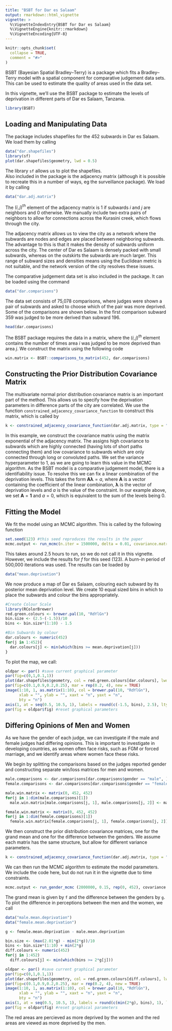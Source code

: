 ```yaml
---
title: "BSBT for Dar es Salaam"
output: rmarkdown::html_vignette
vignette: >
  %\VignetteIndexEntry{BSBT for Dar es Salaam}
  %\VignetteEngine{knitr::rmarkdown}
  %\VignetteEncoding{UTF-8}
---
```


```r
knitr::opts_chunk$set(
  collapse = TRUE,
  comment = "#>"
)
```

BSBT (Bayesian Spatial Bradley--Terry) is a package which fits a Bradley--Terry model with a spatial component for comparative judgement data sets. This can be used to estimate the quality of areas used in the data set.

In this vignette, we'll use the BSBT package to estimate the levels of deprivation in different parts of Dar es Salaam, Tanzania.

```r
library(BSBT)
```

## Loading and Manipulating Data
The package includes shapefiles for the 452 subwards in Dar es Salaam. We load them by calling 
```r
data("dar.shapefiles")
library(sf)
plot(dar.shapefiles$geometry, lwd = 0.5)
```
The library `sf` allows us to plot the shapefiles.  
Also included in the package is the adjacency matrix (although it is possible to recreate this in a number of ways, eg the surveillance package). We load it by calling 
```r
data("dar.adj.matrix")
```
The $(i,j)^{th}$ element of the adjacency matrix is 1 if subwards $i$ and $j$ are neighbors and 0 otherwise. We manually include two extra pairs of neighbors to allow for connections across the Kurasini creek, which flows through the city. 
 
The adjacency matrix allows us to view the city as a network where the subwards are nodes and edges are placed between neighboring subwards. The advantage to this is that it makes the density of subwards uniform across the city. The center of Dar es Salaam is densely packed with small subwards, whereas on the outskirts the subwards are much larger. This range of subward sizes and densities means using the Euclidean metric is not suitable, and the network version of the city resolves these issues. 

The comparative judgement data set is also included in the package. It can be loaded using the command
```r
data("dar.comparisons")
```
The data set consists of 75,078 comparisons, where judges were shown a pair of subwards and asked to choose which of the pair was more deprived. Some of the comparisons are shown below. In the first comparison subward 359 was judged to be more derived than subward 196.
```r
head(dar.comparisons)
```
The BSBT package requires the data in a matrix, where the $(i, j)^{th}$ element contains the number of times area $i$ was judged to be more deprived than area $j$. We construct the matrix using the following code
```r
win.matrix <- BSBT::comparisons_to_matrix(452, dar.comparisons)
```

## Constructing the Prior Distribution Covariance Matrix
The multivariate normal prior distribution covariance matrix is an important part of the method. This allows us to specify how the deprivation parameters in difference parts of the city are correlated. We use the function `constrained_adjacency_covariance_function` to construct this matrix, which is called by
```r
k <- constrained_adjacency_covariance_function(dar.adj.matrix, type = "matrix", hyperparameters = c(1), linear.combination = rep(1, 452), linear.constraint = 0)
```
In this example, we construct the covariance matrix using the matrix exponential of the adjacency matrix. The assigns high covariance to subwards which are highly connected (having lots of short paths connecting them) and low covariance to subwards which are only connected through long or convoluted paths. We set the variance hyperparameter to 1, as we are going to learn this value in the MCMC algorithm. As the BSBT model is a comparative judgement model, there is a identifiability issue. To resolve this we can fix a linear combination of the deprivation levels. This takes the form $\boldsymbol{A\lambda} = a$, where $\boldsymbol{A}$ is a vector containing the coefficient of the linear combination, $\boldsymbol{\lambda}$ is the vector of deprivation levels and $a$ is the value of the constraint. In our example above, we set $\boldsymbol{A} = \boldsymbol{1}$ and $a = 0$, which is equivalent to the sum of the levels being 0. 


## Fitting the Model
We fit the model using an MCMC algorithm. This is called by the following function
```r
set.seed(123) #this seed reproduces the results in the paper
mcmc.output <- run_mcmc(n.iter = 1500000, delta = 0.01, covariance.matrix = k, win.matrix, f.initial = rep(0, 452), alpha = TRUE)
```
This takes around 2.5 hours to run, so we do not call it in this vignette. However, we include the results for $f$ for this seed (123). A burn-in period of 500,000 iterations was used. The results can be loaded by 
```r
data("mean.deprivation")
```

We now produce a map of Dar es Salaam, colouring each subward by its posterior mean deprivation level. We create 10 equal sized bins in which to place the subwards and colour the bins appropriately. 
```r

#Create Colour Scale
library(RColorBrewer)
red.green.colours <- brewer.pal(10, "RdYlGn")
bin.size <- (2.5-(-1.5))/10
bins <- bin.size*(1:10) - 1.5

#Bin Subwards by colour
dar.colours <- numeric(452)
for(j in 1:452){
  dar.colours[j] <- min(which(bins >= mean.deprivation[j]))
}
```

To plot the map, we call:
```r
oldpar <- par() #save current graphical parameter
par(fig=c(0,1,0.1,1))
plot(dar.shapefiles$geometry, col = red.green.colours[dar.colours], lwd = 0.25)
par(fig=c(0.1,0.9,0.2,0.25), mar = rep(0.2, 4), new = TRUE)
image(1:10, 1, as.matrix(1:10), col = brewer.pal(10, "RdYlGn"),
      xlab = "", ylab = "", xaxt = "n", yaxt = "n",
      bty = "n")
axis(1, at = seq(0.5, 10.5, 1), labels = round(c(-1.5, bins), 2.5), lty = 0)
par(fig = oldpar$fig) #reset graphical parameters
```

## Differing Opinions of Men and Women
As we have the gender of each judge, we can investigate if the male and female judges had differing opinions. This is important to investigate in developing countries, as women often face risks, such as FGM or forced marriage, and we identify areas where women face these risks. 

We begin by splitting the comparisons based on the judges reported gender and constructing separate win/loss matrices for men and women. 
```r
male.comparisons <- dar.comparisons[dar.comparisons$gender == "male", ]
female.comparisons <- dar.comparisons[dar.comparisons$gender == "female", ]

male.win.matrix <- matrix(0, 452, 452)
for(j in 1:dim(male.comparisons)[1])
  male.win.matrix[male.comparisons[j, 1], male.comparisons[j, 2]] <- male.win.matrix[male.comparisons[j, 1], male.comparisons[j, 2]] + 1

female.win.matrix <- matrix(0, 452, 452)
for(j in 1:dim(female.comparisons)[1])
  female.win.matrix[female.comparisons[j, 1], female.comparisons[j, 2]] <- female.win.matrix[female.comparisons[j, 1], female.comparisons[j, 2]] + 1
```

We then construct the prior distribution covariance matrices, one for the grand mean and one for the difference between the genders. We assume each matrix has the same structure, but allow for different variance parameters. 
```r
k <- constrained_adjacency_covariance_function(dar.adj.matrix, type = "sqexp", hyperparameters = c(1, 0.5), linear.combination = rep(1, 452), linear.constraint = 0)
```


We can then run the MCMC algorithm to estimate the model parameters. We include the code here, but do not run it in the vignette due to time constraints. 
```r
mcmc.output <- run_gender_mcmc (2000000, 0.15, rep(0, 452), covariance.matrix, male.win.matrix, female.win.matrix, rep(0, 452), rep(0, 452))
```
The grand mean is given by `f` and the difference between the genders by `g`. To plot the difference in perceptions between the men and the women, we call 


```r
data("male.mean.deprivation")
data("female.mean.deprivation")

g <- female.mean.deprivation - male.mean.deprivation

bin.size <- (max(2.01*g) - min(2*g))/10
bins <- bin.size*(1:10) + min(2*g)
diff.colours <- numeric(452)
for(j in 1:452)
  diff.colours[j] <- min(which(bins >= 2*g[j]))

oldpar <- par() #save current graphical parameter
par(fig=c(0,1,0.1,1))
plot(dar.shapefiles$geometry, col = red.green.colours[diff.colours], lwd = 0.25)
par(fig=c(0.1,0.9,0.2,0.25), mar = rep(0.2, 4), new = TRUE)
image(1:10, 1, as.matrix(1:10), col = brewer.pal(10, "RdYlGn"),
      xlab = "", ylab = "", xaxt = "n", yaxt = "n",
      bty = "n")
axis(1, at = seq(0.5, 10.5, 1), labels = round(c(min(2*g), bins), 1), lty = 0)
par(fig = oldpar$fig) #reset graphical parameters
```
The red areas are percieved as more deprived by the women and the red areas are viewed as more deprived by the men. 

